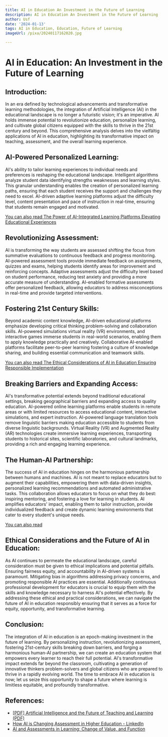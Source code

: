 ```yaml
---
title: AI in Education An Investment in the Future of Learning
description: AI in Education An Investment in the Future of Learning
author: Usf
date: '2024-01-13'
tags: AI in Education, Education, Future of Learning
imageUrl: /pixa/20240117162020.jpg

---
```

# AI in Education: An Investment in the Future of Learning

## Introduction:
In  an  era defined by technological advancements and transformative learning methodologies, the integration of Artificial Intelligence (AI) in the educational landscape is  no longer a futuristic vision; it's an imperative. AI holds immense potential to revolutionize education, personalize learning, and cultivate global citizens equipped with the skills to thrive in the 21st century and beyond.  This comprehensive analysis delves into the vielfältig  applications of AI in  education, highlighting its transformative impact on teaching, assessment, and the overall learning experience.

## AI-Powered Personalized Learning:
AI's ability to tailor learning experiences to  individual needs and  preferences is reshaping  the educational landscape. Intelligent  algorithms analyze student data identifying strengths weaknesses and learning styles. This granular understanding enables the creation of personalized learning paths, ensuring that each student receives the support and challenges they need to excel. AI-driven adaptive learning platforms adjust the difficulty level, content presentation  and pace of instruction in real-time,  ensuring that students remain engaged and motivated.

[You can also read The Power of AI-Integrated  Learning Platforms Elevating Educational  Experiences](The%20Power%20of%20AI-Integrated%20Learning%20Platforms%20Elevating%20Educational%20Experiences)


## Revolutionizing  Assessment:
AI is transforming the way students are assessed shifting the focus from summative evaluations to continuous feedback and progress monitoring. AI-powered assessment  tools provide immediate feedback on  assignments, quizzes and exams, helping students identify areas for improvement and reinforcing  concepts. Adaptive assessments adjust the difficulty level based on student performance, reducing test anxiety and providing a more accurate measure of understanding. AI-enabled  formative assessments offer personalized feedback, allowing educators to address misconceptions in real-time and  provide targeted interventions.

## Fostering 21st Century Skills:
Beyond academic content knowledge, AI-driven educational  platforms emphasize developing critical thinking problem-solving  and collaboration skills. AI-powered simulations virtual  reality (VR) environments, and interactive games immerse students in real-world scenarios, enabling  them to apply knowledge practically and creatively. Collaborative AI-enabled platforms facilitate peer-to-peer learning fostering a  culture of knowledge sharing, and building essential communication  and teamwork skills.

[You can also read  The Ethical Considerations of AI in Education Ensuring Responsible Implementation](The%20Ethical%20Considerations%20of%20AI%20in%20Education%20Ensuring%20Responsible%20Implementation)


## Breaking Barriers and Expanding Access:
AI's transformative  potential extends beyond traditional educational settings, breaking geographical barriers and expanding access to quality education.  AI-powered  online learning platforms enable students in remote areas or with limited resources to access  educational content, interactive simulations, and  expert instruction. AI-powered  language translation tools remove linguistic barriers making education accessible to students from diverse  linguistic backgrounds. Virtual Reality (VR) and Augmented  Reality  (AR) technologies create immersive  learning experiences, transporting students to historical sites, scientific laboratories, and cultural landmarks, providing a rich and engaging learning experience.

## The Human-AI Partnership:
The  success of AI in education  hinges on the harmonious partnership between  humans  and machines. AI is not meant to replace educators but to  augment their capabilities, empowering them with data-driven insights, personalized learning recommendations and automated administrative tasks. This collaboration allows educators to focus on what they do best: inspiring mentoring, and fostering  a love for learning in students. AI amplifies  educators' impact, enabling them to tailor instruction, provide individualized feedback and create dynamic learning environments that cater  to every  student's unique needs.

[You can also read ]()


## Ethical Considerations and the Future of AI in Education:
As AI continues to permeate the educational landscape, careful consideration must be given to ethical implications and  potential pitfalls. Ensuring fairness  equity, and accountability in AI-driven systems is paramount. Mitigating bias  in  algorithms  addressing privacy concerns, and  promoting responsible AI practices are  essential. Additionally continuous professional development for educators  is crucial to  equip them  with the skills and knowledge necessary to harness AI's potential  effectively. By addressing these ethical and practical considerations, we can navigate the future of AI in education responsibly ensuring that it serves as a force for equity,  opportunity, and transformative learning.

## Conclusion:
The integration of AI in education is  an epoch-making investment in the future of learning. By personalizing instruction,  revolutionizing assessment,  fostering 21st-century skills breaking down  barriers, and forging  a harmonious  human-AI partnership,  we can create an education system that empowers every learner to reach their full  potential. AI's transformative impact extends far  beyond the classroom, cultivating a generation of innovative thinkers problem-solvers and global  citizens who are prepared to thrive in a rapidly evolving world. The time to embrace AI  in education is now; let us seize this opportunity to shape a future  where learning is limitless equitable, and profoundly transformative.

## References:
- [[PDF] Artificial Intelligence and the Future of Teaching and Learning (PDF)](https://www2.ed.gov/documents/ai-report/ai-report.pdf)
- [How AI is Changing Assessment in Higher Education - LinkedIn](https://www.linkedin.com/pulse/how-ai-changing-assessment-higher-education-wixhighered)
- [AI and Assessments in Learning: Change of Value, and Function](https://claned.com/ai-and-assessments-in-learning/)

